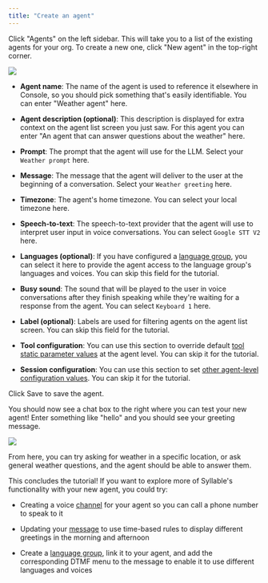 ```yaml
---
title: "Create an agent"
---
```


Click "Agents" on the left sidebar. This will take you to a list of the existing agents for your org. To create a new one, click "New agent" in the top-right corner.

![](/mintlify/images/create_new_agent_03_11.jpg)

* **Agent name**: The name of the agent is used to reference it elsewhere in Console, so you should pick something that's easily identifiable. You can enter "Weather agent" here.

* **Agent description (optional)**: This description is displayed for extra context on the agent list screen you just saw. For this agent you can enter "An agent that can answer questions about the weather" here.

* **Prompt**: The prompt that the agent will use for the LLM. Select your `Weather prompt` here.

* **Message**: The message that the agent will deliver to the user at the beginning of a conversation. Select your `Weather greeting` here.

* **Timezone**: The agent's home timezone. You can select your local timezone here.

* **Speech-to-text**: The speech-to-text provider that the agent will use to interpret user input in voice conversations. You can select `Google STT V2` here.

* **Languages (optional)**: If you have configured a [language group](/Resources/LanguageGroups), you can select it here to provide the agent access to the language group's languages and voices. You can skip this field for the tutorial.

* **Busy sound**: The sound that will be played to the user in voice conversations after they finish speaking while they're waiting for a response from the agent. You can select `Keyboard 1` here.

* **Label (optional)**: Labels are used for filtering agents on the agent list screen. You can skip this field for the tutorial.

* **Tool configuration**: You can use this section to override default [tool static parameter values](/Resources/Tools) at the agent level. You can skip it for the tutorial.

* **Session configuration**: You can use this section to set [other agent-level configuration values](/workspaces/SessionConfig). You can skip it for the tutorial.

Click Save to save the agent.

You should now see a chat box to the right where you can test your new agent! Enter something like "hello" and you should see your greeting message.

![](/mintlify/images/test_agent_chat.jpg)

From here, you can try asking for weather in a specific location, or ask general weather questions, and the agent should be able to answer them.

This concludes the tutorial! If you want to explore more of Syllable's functionality with your new agent, you could try:

* Creating a voice [channel](/Resources/Channels) for your agent so you can call a phone number to speak to it

* Updating your [message](/Resources/Messages) to use time-based rules to display different greetings in the morning and afternoon

* Create a [language group](/Resources/LanguageGroups), link it to your agent, and add the corresponding DTMF menu to the message to enable it to use different languages and voices